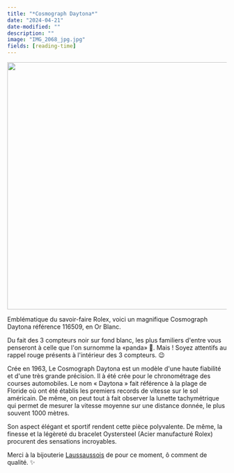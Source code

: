 ```yaml
---
title: "*Cosmograph Daytona*"
date: "2024-04-21"
date-modified: ""
description: ""
image: "IMG_2068_jpg.jpg"
fields: [reading-time]
---
```


![](IMG_2068_jpg.jpg){fig-align="center" width="15cm"}

Emblématique du savoir-faire Rolex, voici un magnifique Cosmograph Daytona référence 116509, en Or Blanc.

Du fait des 3 compteurs noir sur fond blanc, les plus familiers d\'entre vous penseront à celle que l\'on surnomme la «panda» 🐼. Mais ! Soyez attentifs au rappel rouge présents à l\'intérieur des 3 compteurs. 😉

Crée en 1963, Le Cosmograph Daytona est un modèle d\'une haute fiabilité et d\'une très grande précision. Il à été crée pour le chronométrage des courses automobiles.
Le nom « Daytona » fait référence à la plage de Floride où ont été établis les premiers records de vitesse sur le sol américain.
De même, on peut tout à fait observer la lunette tachymétrique qui permet de mesurer la vitesse moyenne sur une distance donnée, le plus souvent 1000 mètres.

Son aspect élégant et sportif rendent cette pièce polyvalente. De même, la finesse et la légèreté du bracelet Oystersteel (Acier manufacturé Rolex) procurent des sensations incroyables.

Merci à la bijouterie [Laussaussois](https://www.boutiquelesmontres.com/fr/marques/lassaussois) de pour ce moment, ô comment de qualité. ✨
